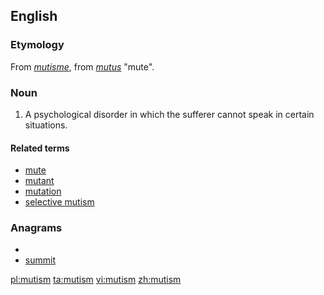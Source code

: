 ==English==

===Etymology===
From {{etyl|fr}} ''[[mutisme]]'', from {{etyl|la}} ''[[mutus]]'' "mute".

===Noun===
{{wikipedia}}
{{en-noun}}

# A psychological disorder in which the sufferer cannot speak in certain situations.

====Related terms====
* [[mute]]
* [[mutant]]
* [[mutation]]
* [[selective mutism]]

===Anagrams===
* {{alphagram|immstu}}
* [[summit#English|summit]]

[[pl:mutism]]
[[ta:mutism]]
[[vi:mutism]]
[[zh:mutism]]